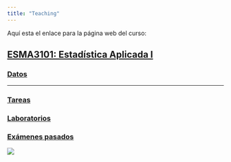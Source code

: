 ```yaml
---
title: "Teaching"
---
```


Aquí esta el enlace para la página web del curso:

## [ESMA3101: Estadística Aplicada I](https://didier-murillo.netlify.com/Contents/)

### [Datos](https://didier-murillo.netlify.com/datos)


-----------------


### [Tareas](https://didier-murillo.netlify.com/tareas)

### [Laboratorios](https://didier-murillo.netlify.com/labs)

### [Exámenes pasados](https://didier-murillo.netlify.com/oldexams)



![](blanco.png)







